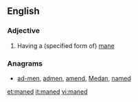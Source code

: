 ==English==

===Adjective===
{{en-adj}}

# {{context|chiefly|in combination}} Having a (specified form of) [[mane]]

===Anagrams===
* [[ad-men#English|ad-men]], [[admen#English|admen]], [[amend#English|amend]], [[Medan#English|Medan]], [[named#English|named]]

[[et:maned]]
[[it:maned]]
[[vi:maned]]